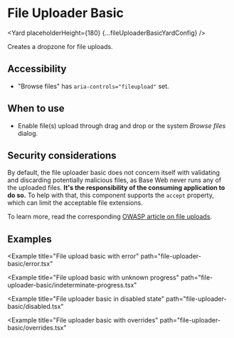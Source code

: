 




# File Uploader Basic

<Yard placeholderHeight={180} {...fileUploaderBasicYardConfig} />

Creates a dropzone for file uploads.

## Accessibility

- "Browse files" has `aria-controls="fileupload"` set.

## When to use

- Enable file(s) upload through drag and drop or the system _Browse files_ dialog.

## Security considerations

By default, the file uploader basic does not concern itself with validating and discarding potentially malicious files, as Base Web never runs any of the uploaded files. **It's the responsibility of the consuming application to do so.** To help with that, this component supports the `accept` property, which can limit the acceptable file extensions.

To learn more, read the corresponding [OWASP article on file uploads](https://www.owasp.org/index.php/Unrestricted_File_Upload).

## Examples

<Example title="File uploader basic usage" path="file-uploader-basic/basic.tsx">
  <FileUploaderBasic />
</Example>

<Example
  title="File upload basic with error"
  path="file-uploader-basic/error.tsx"
>
  <FileUploaderBasicError />
</Example>

<Example
  title="File upload basic with unknown progress"
  path="file-uploader-basic/indeterminate-progress.tsx"
>
  <FileUploaderBasicIndeterminate />
</Example>

<Example
  title="File uploader basic in disabled state"
  path="file-uploader-basic/disabled.tsx"
>
  <FileUploaderBasicDisabled />
</Example>

<Example
  title="File uploader basic with overrides"
  path="file-uploader-basic/overrides.tsx"
>
  <FileUploaderBasicOverrides />
</Example>

<Exports
  component={FileUploaderBasicExports}
  title="File uploader basic exports"
  path="baseui/file-uploader-basic"
/>
